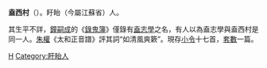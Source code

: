 {{Expand|time=2016-10-09T04:46:28+00:00}}
{{unreferenced|time=2009-06-04T03:24:50+00:00}}
'''盍西村'''（{{bd|?||?||}}）。盱眙（今屬江蘇省）人。

其生平不詳，[[鐘嗣成|鐘嗣成]]的《[[錄鬼簿|錄鬼簿]]》僅錄有[[盍志學|盍志學]]之名，有人以為盍志學與盍西村是同一人。[[朱權|朱權]]《太和正音譜》評其詞“如清風爽簌”。現存[[小令|小令]]十七首，[[套數|套數]]一篇。

[[Category:元朝戲曲家|H]]
[[Category:盱眙人|Category:盱眙人]]